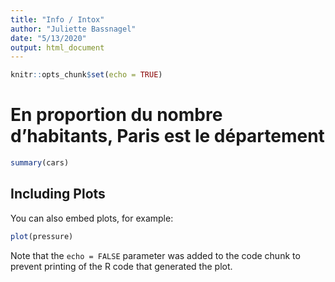 ```yaml
---
title: "Info / Intox"
author: "Juliette Bassnagel"
date: "5/13/2020"
output: html_document
---
```


```r
knitr::opts_chunk$set(echo = TRUE)
```

# En proportion du nombre d'habitants, Paris est le département 

```r
summary(cars)
```

## Including Plots

You can also embed plots, for example:

```r
plot(pressure)
```

Note that the `echo = FALSE` parameter was added to the code chunk to prevent printing of the R code that generated the plot.
